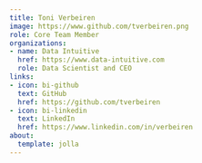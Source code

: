 ```yaml
---
title: Toni Verbeiren
image: https://www.github.com/tverbeiren.png
role: Core Team Member
organizations:
- name: Data Intuitive
  href: https://www.data-intuitive.com
  role: Data Scientist and CEO
links:
- icon: bi-github
  text: GitHub
  href: https://github.com/tverbeiren
- icon: bi-linkedin
  text: LinkedIn
  href: https://www.linkedin.com/in/verbeiren
about:
  template: jolla
---
```


